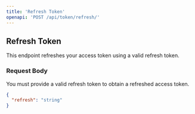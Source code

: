 ```yaml
---
title: 'Refresh Token'
openapi: 'POST /api/token/refresh/'
---
```


## Refresh Token

This endpoint refreshes your access token using a valid refresh token.

### Request Body

You must provide a valid refresh token to obtain a refreshed access token.

```json
{
  "refresh": "string"
}
